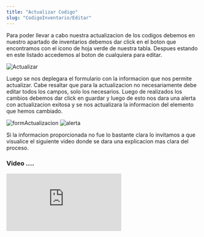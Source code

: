 ```yaml
---
title: "Actualizar Codigo"
slug: "CodigoInventario/Editar"
---
```




Para poder llevar a cabo nuestra actualizacion de los codigos debemos en nuestro apartado de inventarios debemos dar click en el boton que encontramos con el icono de hoja verde de nuestra tabla.
Despues estando en este listado accedemos al boton de cualquiera para editar.

<Image src={Actualizar} alt="Actualizar" width={3148} height={2270} />


Luego se nos deplegara el formulario con la informacion que nos permite actualizar. Cabe resaltar que para la actualizacion no necesariamente debe editar todos los campos, solo los necesarios.
Luego de realizados los cambios debemos dar click en guardar y luego de esto nos dara una alerta con actualizacion exitosa y se nos actualizara la informacion del elemento que hemos cambiado.

<Image src={formActualizacion} alt="formActualizacion" width={3148} height={2270} />
<Image src={alerta} alt="alerta" width={3148} height={2270} />


Si la informacion proporcionada no fue lo bastante clara lo invitamos a que visualice el siguiente video donde se dara una explicacion mas clara del proceso.

### Video ....

<div style={{ display: "flex", justifyContent: "center" }}>
  <iframe
    style={{ height: "500px", width: "100%" }}
    src="https://www.youtube.com/embed/gjPW4rj-gsA"
    title="Tutorial"
    frameBorder="0"
    allow="accelerometer; autoplay; clipboard-write; encrypted-media; gyroscope; picture-in-picture"
    allowFullScreen
  ></iframe>
</div>